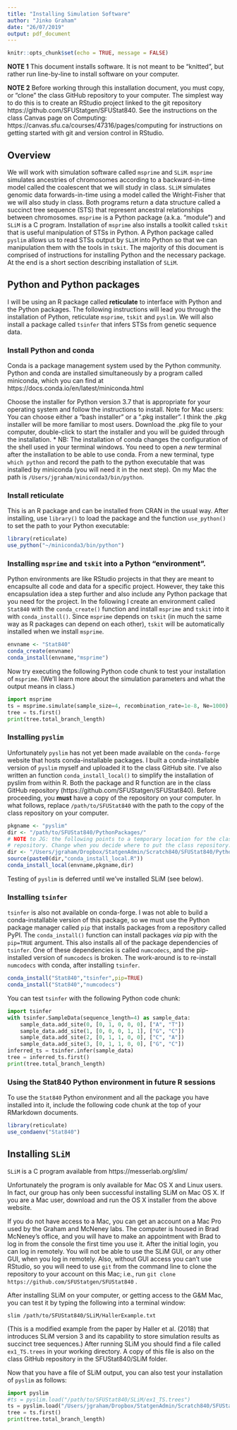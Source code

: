 ```yaml
---
title: "Installing Simulation Software"
author: "Jinko Graham"
date: "26/07/2019"
output: pdf_document
---
```


```r
knitr::opts_chunk$set(echo = TRUE, message = FALSE)
```

**NOTE 1** This document installs software. It is not meant to be "knitted",
but rather run line-by-line to install software on your computer.

**NOTE 2** Before working through this installation document, you 
must copy, or "clone" the class GitHub repository to your computer.
The simplest way to do this is to create an RStudio project linked to the git
repository https://github.com/SFUStatgen/SFUStat840. See the instructions
on the class Canvas page on Computing: 
https://canvas.sfu.ca/courses/47316/pages/computing
for instructions on 
getting started with git and version control in RStudio.



## Overview

We will work with simulation software called `msprime` 
and `SLiM`. `msprime` simulates ancestries of chromosomes
according to a backward-in-time model called the coalescent 
that we will study in class. `SLiM` simulates genomic data
forwards-in-time using a model called the Wright-Fisher that 
we will also study in class. Both programs return a data structure
called a succinct tree sequence (STS)
that represent ancestral relationships between chromosomes.
`msprime` is a Python package (a.k.a. "module") and `SLiM` is a C program.
Installation of `msprime` also installs a toolkit called `tskit`
that is useful manipulation of STSs in Python.
A Python package called `pyslim` allows us to read STSs
output by `SLiM` into Python so that we can manipulation them
with the tools in `tskit`.
The majority of this document is comprised of instructions
for installing Python and the necessary package. At the
end is a short section describing installation of `SLiM`.

## Python and Python packages

I will be using an R package called **reticulate**
to interface with Python and the Python packages. 
The following instructions will lead you through
the installation of Python, reticulate `msprime`, `tskit` and `pyslim`.
We will also install a package called `tsinfer` that infers STSs from
genetic sequence data. 

### Install Python and conda

Conda is a 
package management system used by the Python community. Python and conda 
are installed simultaneously by a program called miniconda, which you can find at
  https://docs.conda.io/en/latest/miniconda.html
  
Choose the installer for Python version 3.7 that is 
appropriate for your operating system and follow the instructions 
to install.
Note for Mac users: You can choose either 
a "bash installer" or a ".pkg installer". I think the .pkg installer
will be more familiar to most users. Download the .pkg file to 
your computer,
double-click to start the installer and 
you will be guided through the installation.
    * NB: The installation of conda changes the configuration of the shell 
    used in your terminal windows. You need to open a *new* terminal
    after the installation to be able to use conda. From a new terminal,
    type `which python` and record the path to the python executable 
    that was installed by miniconda (you will need it in the next step). 
    On my Mac the path is
    `/Users/jgraham/miniconda3/bin/python`.


### Install reticulate

This is an R package and can be installed from CRAN in the usual way.
After installing, use `library()` to load the package and the function
`use_python()` to set the path to your Python executable:


```r
library(reticulate)
use_python("~/miniconda3/bin/python")
```

### Installing `msprime` and `tskit` into a Python "environment".

Python environments are like RStudio projects in that they are meant to
encapsulte all code and data for a specific project. However, they take
this encapsulation idea a
step further and also include any Python package
that you need for the project. In the following I create an environment called
`Stat840` with the `conda_create()` function
and install `msprime` and `tskit` into it with `conda_install()`.
Since `msprime` depends on `tskit` (in much the same way as 
R packages can depend on each other), `tskit` will be automatically
installed when we install `msprime`.

```r
envname <- "Stat840"
conda_create(envname)
conda_install(envname,"msprime")
```

Now try executing the following Python code chunk to test your installation
of `msprime`. (We'll learn more about the simulation parameters and
what the output means in class.)

```python
import msprime
ts = msprime.simulate(sample_size=4, recombination_rate=1e-8, Ne=1000)
tree = ts.first()
print(tree.total_branch_length)
```

### Installing `pyslim`

Unfortunately `pyslim` has not yet been made available on the
`conda-forge` website that hosts conda-installable packages. I
built a conda-installable version of `pyslim` myself and uploaded
it to the class GitHub site. I've also written an function 
`conda_install_local()` to simplify the installation of pyslim
from within R. Both the package and R function are in the 
class GitHub repository (https://github.com/SFUStatgen/SFUStat840). 
Before proceeding, you **must**
have a copy of the repository on your computer. 
In what follows, replace `/path/to/SFUStat840` with the path to 
the copy of the class repository on your computer.

```r
pkgname <- "pyslim"
dir <- "/path/to/SFUStat840/PythonPackages/" 
# NOTE to JG: the following points to a temporary location for the class 
# repository. Change when you decide where to put the class repository.
dir <- "/Users/jgraham/Dropbox/StatgenAdmin/Scratch840/SFUStat840/PythonPackages/"
source(paste0(dir,"conda_install_local.R"))
conda_install_local(envname,pkgname,dir)
```

Testing of `pyslim` is deferred until we've installed SLiM (see below).

### Installing `tsinfer`

`tsinfer` is also not available on conda-forge. I was not able to build
a conda-installable version of this package, so we must use
the Python package manager called `pip` that installs packages
from a repository called PyPI. The `conda_install()` function
can install packages *via* pip with the `pip=TRUE` argument. 
This also installs all of the package dependencies of `tsinfer`.
One of these dependencies is
called `numcodecs`, and the pip-installed version of `numcodecs` is
broken. The work-around is to re-install `numcodecs` with conda,
after installing `tsinfer`.

```r
conda_install("Stat840","tsinfer",pip=TRUE)
conda_install("Stat840","numcodecs")
```

You can test `tsinfer` with the following Python code chunk:

```python
import tsinfer
with tsinfer.SampleData(sequence_length=4) as sample_data:
    sample_data.add_site(0, [0, 1, 0, 0, 0], ["A", "T"])
    sample_data.add_site(1, [0, 0, 0, 1, 1], ["G", "C"])
    sample_data.add_site(2, [0, 1, 1, 0, 0], ["C", "A"])
    sample_data.add_site(3, [0, 1, 1, 0, 0], ["G", "C"])
inferred_ts = tsinfer.infer(sample_data)
tree = inferred_ts.first()
print(tree.total_branch_length)
```

### Using the Stat840 Python environment in future R sessions

To use the `Stat840` Python environment and all the package
you have installed into it, include the following code 
chunk at the top of your RMarkdown documents.

```r
library(reticulate)
use_condaenv("Stat840")
```


## Installing `SLiM`

`SLiM` is a C program available from 
  https://messerlab.org/slim/
  
Unfortunately the program is only available for Mac OS X and Linux users.
In fact, our group has only been successful installing SLiM on Mac OS X.
If you are a Mac user, download and run the OS X installer from the 
above website. 

If you do not have access to a Mac, you can get an 
account on a Mac Pro used by the Graham and McNeney labs. The computer
is housed in Brad McNeney's office, and you will have to make an 
appointment with Brad to log in from the console the first time you
use it. After the initial login, you can log in remotely. You will
not be able to use the SLiM GUI, or any other GUI, when you log in remotely.
Also, without GUI access you can't use RStudio, so 
you will need to use `git` from the 
command line to clone the repository to your account on this Mac;
i.e., run `git clone https://github.com/SFUStatgen/SFUStat840` .

After installing SLiM on your computer, or getting access to the G&M Mac, you
can test it by typing the following into a
terminal window:

```
slim /path/to/SFUStat840/SLiM/HallerExample.txt
```

(This is a modified example from the paper by Haller et al. (2018)  that
introduces SLiM version 3 and its capability to store simulation results
as succinct tree sequences.)
After running SLiM you should find a file called `ex1_TS.trees` in your working directory. A copy of this file is also on the class GitHub repository
in the SFUStat840/SLiM folder.

Now that you have a file of SLiM output, you can also 
test your installation of `pyslim`  as follows:

```python
import pyslim
#ts = pyslim.load("/path/to/SFUStat840/SLiM/ex1_TS.trees")
ts = pyslim.load("/Users/jgraham/Dropbox/StatgenAdmin/Scratch840/SFUStat840/SLiM/ex1_TS.trees")
tree = ts.first()
print(tree.total_branch_length)
```


